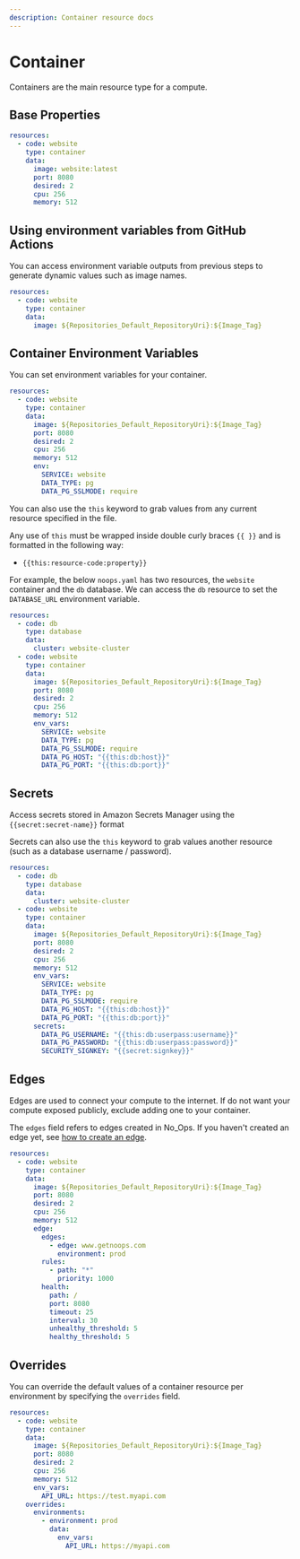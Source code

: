 ```yaml
---
description: Container resource docs
---
```


# Container

Containers are the main resource type for a compute.

## Base Properties

```yaml
resources:
  - code: website
    type: container
    data:
      image: website:latest
      port: 8080
      desired: 2
      cpu: 256
      memory: 512
```

## Using environment variables from GitHub Actions

You can access environment variable outputs from previous steps to generate dynamic values such as image names.

```yaml
resources:
  - code: website
    type: container
    data:
      image: ${Repositories_Default_RepositoryUri}:${Image_Tag}
```

## Container Environment Variables

You can set environment variables for your container.

```yaml
resources:
  - code: website
	type: container
	data:
      image: ${Repositories_Default_RepositoryUri}:${Image_Tag}
	  port: 8080
	  desired: 2
	  cpu: 256
	  memory: 512
	  env:
		SERVICE: website
		DATA_TYPE: pg
		DATA_PG_SSLMODE: require
```

You can also use the `this` keyword to grab values from any current resource specified in the file.

Any use of `this` must be wrapped inside double curly braces `{{ }}` and is formatted in the following way:

- `{{this:resource-code:property}}`

For example, the below `noops.yaml` has two resources, the `website` container and the `db` database. We can access the `db` resource to set the `DATABASE_URL` environment variable.

```yaml
resources:
  - code: db
    type: database
    data:
      cluster: website-cluster
  - code: website
    type: container
    data:
      image: ${Repositories_Default_RepositoryUri}:${Image_Tag}
      port: 8080
      desired: 2
      cpu: 256
      memory: 512
      env_vars:
		SERVICE: website
		DATA_TYPE: pg
		DATA_PG_SSLMODE: require
        DATA_PG_HOST: "{{this:db:host}}"
        DATA_PG_PORT: "{{this:db:port}}"
```

## Secrets

Access secrets stored in Amazon Secrets Manager using the `{{secret:secret-name}}` format

Secrets can also use the `this` keyword to grab values another resource (such as a database username / password).

```yaml
resources:
  - code: db
    type: database
    data:
      cluster: website-cluster
  - code: website
    type: container
    data:
      image: ${Repositories_Default_RepositoryUri}:${Image_Tag}
      port: 8080
      desired: 2
      cpu: 256
      memory: 512
      env_vars:
		SERVICE: website
		DATA_TYPE: pg
		DATA_PG_SSLMODE: require
        DATA_PG_HOST: "{{this:db:host}}"
        DATA_PG_PORT: "{{this:db:port}}"
      secrets:
        DATA_PG_USERNAME: "{{this:db:userpass:username}}"
        DATA_PG_PASSWORD: "{{this:db:userpass:password}}"
        SECURITY_SIGNKEY: "{{secret:signkey}}"
```

## Edges

Edges are used to connect your compute to the internet. If do not want your compute exposed publicly, exclude adding one to your container.

The `edges` field refers to edges created in No_Ops. If you haven't created an edge yet, see [how to create an edge](../../edge/add-edge).

```yaml
resources:
  - code: website
	type: container
	data:
	  image: ${Repositories_Default_RepositoryUri}:${Image_Tag}
	  port: 8080
	  desired: 2
	  cpu: 256
	  memory: 512
      edge:
        edges:
          - edge: www.getnoops.com
            environment: prod
        rules:
          - path: "*"
            priority: 1000
        health:
          path: /
          port: 8080
          timeout: 25
          interval: 30
          unhealthy_threshold: 5
          healthy_threshold: 5
```

## Overrides

You can override the default values of a container resource per environment by specifying the `overrides` field.

```yaml
resources:
  - code: website
	type: container
	data:
	  image: ${Repositories_Default_RepositoryUri}:${Image_Tag}
	  port: 8080
	  desired: 2
	  cpu: 256
	  memory: 512
      env_vars:
        API_URL: https://test.myapi.com
    overrides:
      environments:
        - environment: prod
          data:
            env_vars:
              API_URL: https://myapi.com
```
